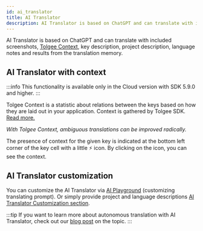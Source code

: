 ```yaml
---
id: ai_translator
title: AI Translator
description: AI Translator is based on ChatGPT and can translate with included Tolgee Context, key description, project description, language notes and results from TM.
---
```



AI Translator is based on ChatGPT and can translate with included screenshots, [Tolgee Context](/js-sdk#automatic-context-collection),
key description, project description, language notes and results from the translation memory.

## AI Translator with context

:::info
This functionality is available only in the Cloud version with SDK 5.9.0 and higher.
:::

Tolgee Context is a statistic about relations between the keys based on how they are laid out in your application.
Context is gathered by Tolgee SDK. [Read more.](/js-sdk#automatic-context-collection)

<ScreenshotWrapper
  src="/img/docs/platform/ai-translator.webp"
  alt="AI Translator"
/>

_With Tolgee Context, ambiguous translations can be improved radically._

The presence of context for the given key is indicated at the bottom left corner of the key
cell with a little ⚡ icon. By clicking on the icon, you can see the context.

## AI Translator customization

You can customize the AI Translator via [AI Playground](./ai_playground.mdx)
(customizing translating prompt). Or simply provide project and language descriptions
[AI Translator Customization section](/platform/projects_and_organizations/ai-settings#context-data-formerly-ai-customization).

:::tip
If you want to learn more about autonomous translation with AI Translator, check out our
[blog post](/blog/autonomous-localization) on the topic.
:::
